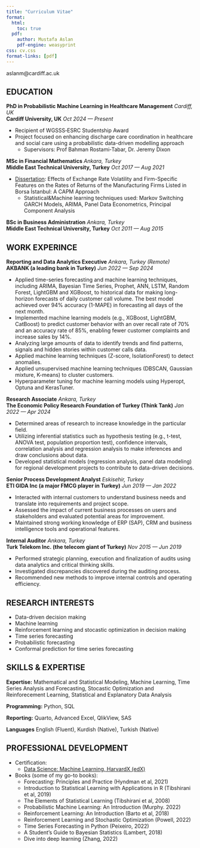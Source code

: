 ---
title: "Curriculum Vitae"
format:
  html:
    toc: true
  pdf:
    author: Mustafa Aslan
    pdf-engine: weasyprint
css: cv.css
format-links: [pdf]
---

::: {.print-only .contact-block}
aslanm@cardiff.ac.uk
:::

## EDUCATION

**PhD in Probabilistic Machine Learning in Healthcare Management**  [*Cardiff, UK*]{.cvlocation} <br> **[Cardiff University, UK]{.cvinstitution}** [*Oct 2024 --- Present*]{.cvdate}

-   Recipient of WGSSS‑ESRC Studentship Award
-   Project focused on enhancing discharge care coordination in healthcare and social care using a probabilistic data-driven modelling approach
      - Supervisors: Prof Bahman Rostami‑Tabar, Dr. Jeremy Dixon

**MSc in Financial Mathematics**  [*Ankara, Turkey*]{.cvlocation} <br> **[Middle East Technical University, Turkey]{.cvinstitution}** [*Oct 2017 --- Aug 2021*]{.cvdate}

-   [Dissertation](https://open.metu.edu.tr/handle/11511/93166): Effects of Exchange Rate Volatility and Firm-Specific Features on the Rates of Returns of the Manufacturing Firms Listed in Borsa İstanbul: A CAPM Approach
    - Statistical&Machine learning techniques used: Markov Switching GARCH Models, ARIMA, Panel Data Econometrics, Principal Component Analysis

**BSc in Business Administration**  [*Ankara, Turkey*]{.cvlocation} <br> **[Middle East Technical University, Turkey]{.cvinstitution}** [*Oct 2011 --- Aug 2015*]{.cvdate}


## WORK EXPERINCE{style="page-break-before: always"}


**Reporting and Data Analytics Executive**  [*Ankara, Turkey (Remote)*]{.cvlocation} <br> **[AKBANK (a leading bank in Turkey)]{.cvinstitution}** [*Jun 2022 --- Sep 2024*]{.cvdate}

-   Applied time-series forecasting and machine learning techniques, including ARIMA, Bayesian Time Series, Prophet, ANN, LSTM, Random Forest, LightGBM and XGBoost, to historical data for making long-horizon forecasts of daily customer call volume. The best model achieved over 94% accuracy (1-MAPE) in forecasting all days of the next month.
-   Implemented machine learning models (e.g., XGBoost, LightGBM, CatBoost) to predict customer behavior with an over recall rate of 70% and an accuracy rate of 85%, enabling fewer customer complaints and increase sales by 14%.
-   Analyzing large amounts of data to identify trends and find patterns, signals and hidden stories within customer calls data.
-   Applied machine learning techniques (Z-score, IsolationForest) to detect anomalies.
-   Applied unsupervised machine learning techniques (DBSCAN, Gaussian mixture, K-means) to cluster customers.
-   Hyperparameter tuning for machine learning models using Hyperopt, Optuna and KerasTuner.

**Research Associate**  [*Ankara, Turkey*]{.cvlocation} <br> **[The Economic Policy Research Foundation of Turkey (Think Tank)]{.cvinstitution}** [*Jan 2022 --- Apr 2024*]{.cvdate}

-   Determined areas of research to increase knowledge in the particular field.
-   Utilizing inferential statistics such as hypothesis testing (e.g., t-test, ANOVA test, population proportion test), confidence intervals, correlation analysis and regression analysis to make inferences and draw conclusions about data.
-   Developed statistical models (regression analysis, panel data modeling) for regional development projects to contribute to data-driven decisions.

**Senior Process Development Analyst**  [*Eskisehir, Turkey*]{.cvlocation} <br> **[ETI GIDA Inc (a major FMCG player in Turkey)]{.cvinstitution}** [*Jun 2019 --- Jan 2022*]{.cvdate}

-   Interacted with internal customers to understand business needs and translate into requirements and project scope.
-   Assessed the impact of current business processes on users and stakeholders and evaluated potential areas for improvement.
-   Maintained strong working knowledge of ERP (SAP), CRM and business intelligence tools and operational features.

**Internal Auditor**  [*Ankara, Turkey*]{.cvlocation} <br> **[Turk Telekom Inc. (the telecom giant of Turkey)]{.cvinstitution}** [*Nov 2015 --- Jun 2019*]{.cvdate}

-  Performed strategic planning, execution and finalization of audits using data analytics and critical thinking skills.
-  Investigated discrepancies discovered during the auditing process.
-  Recommended new methods to improve internal controls and operating efficiency.

## RESEARCH INTERESTS{style="page-break-before: always"}

-   Data-driven decision making
-   Machine learning
-   Reinforcement learning and stocastic optimization in decision making
-   Time series forecasting
-   Probabilistic forecasting
-   Conformal prediction for time series forecasting

## SKILLS & EXPERTISE{style="page-break-before: always"}

**Expertise:** Mathematical and Statistical Modeling, Machine Learning, Time Series Analysis and Forecasting, Stocastic Optimization and Reinforecement Learning, Statistical and Explanatory Data Analysis

**Programming:** Python, SQL

**Reporting:** Quarto, Advanced Excel, QlikView, SAS

**Languages** English (Fluent), Kurdish (Native), Turkish (Native)

## PROFESSIONAL DEVELOPMENT{style="page-break-before: always"}

-   Certification:
    -   [Data Science: Machine Learning, HarvardX (edX)](https://courses.edx.org/certificates/f1ae5e21826241a5ad7ebb4de58dabb4)

-   Books (some of my go-to books):
    - Forecasting: Principles and Practice (Hyndman et al, 2021)
    - Introduction to Statistical Learning with Applications in R (Tibshirani et al, 2019)
    - The Elements of Statistical Learning (Tibshirani et al, 2008)
    - Probabilistic Machine Learning: An Introduction (Murphy. 2022)
    - Reinforcement Learning: An Introduction (Barto et al, 2018)
    - Reinforcement Learning and Stochastic Optimization (Powell, 2022)
    - Time Series Forecasting in Python (Peixeiro, 2022)
    - A Student’s Guide to Bayesian Statistics (Lambert, 2018)
    - Dive into deep learning (Zhang, 2022)

  
<!-- 
::: {.no-print}
## PRESENTATIONS AND WORKSHOPS

-   Talk: [Misadventures with Reproducibility in R](https://github.com/cynthiahqy/rladies-2022-11) (30 Nov 2022, R Ladies Melbourne Meetup)
-   Talk: [Designing R Packages](https://github.com/cynthiahqy/design-r-magic_2022-10) (4 Oct 2022, Monash EBS Data Science Research Software Study Group)
-   Talk: [Quarto Websites as Research Compendiums](https://github.com/cynthiahqy/quarto-wiki-template) (16 Aug 2022, Monash EBS Data Science Research Software Study Group)
-   Workshop: [Writing academic papers with Rmarkdown and friends](https://www.cynthiahqy.com/posts/r-markdown-and-friends/) (9 Aug 2022, Monash University)
:::

::: {.print-only}
## References
Available upon request
::: -->